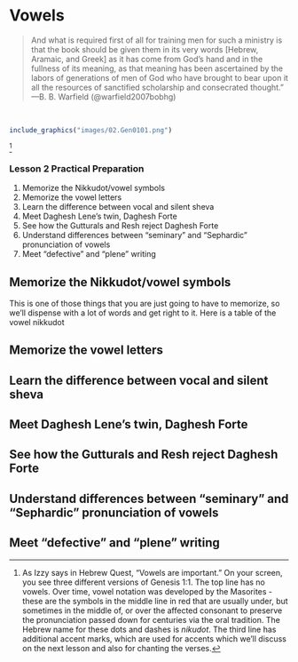# Vowels {.vowels}

>And what is required first of all for training men for such a ministry is that the book should be given them in its very words [Hebrew, Aramaic, and Greek] as it has come from God's hand and in the fullness of its meaning, as that meaning has been ascertained by the labors of generations of men of God who have brought to bear upon it all the resources of sanctified scholarship and consecrated thought.”
---B. B. Warfield (@warfield2007bobhg)

<br>

```{r, out.width = "500px", fig.align='center'}

include_graphics("images/02.Gen0101.png")
```
^[As Izzy says in Hebrew Quest, “Vowels are important.”  On your screen, you see three different versions of Genesis 1:1.  The top line has no vowels. Over time, vowel notation was developed by the Masorites - these are the symbols in the middle line in red that are usually under, but sometimes in the middle of, or over the affected consonant to preserve the pronunciation passed down for centuries via the oral tradition. The Hebrew name for these dots and dashes is _nikudot_. The third line has additional accent marks, which are used for accents which we’ll discuss on the next lesson and also for chanting the verses.]

### Lesson 2 Practical Preparation {-}

1. Memorize the Nikkudot/vowel symbols
1. Memorize the vowel letters
1. Learn the difference between vocal and silent sheva
1. Meet Daghesh Lene's twin, Daghesh Forte
1. See how the Gutturals and Resh reject Daghesh Forte
1. Understand differences between "seminary" and "Sephardic" pronunciation of vowels
1. Meet "defective" and "plene" writing 


## Memorize the Nikkudot/vowel symbols {-}

This is one of those things that you are just going to have to memorize, so we'll dispense with a lot of words and get right to it.  Here is a table of the vowel nikkudot

## Memorize the vowel letters {-}

## Learn the difference between vocal and silent sheva {-}

## Meet Daghesh Lene's twin, Daghesh Forte {-}

## See how the Gutturals and Resh reject Daghesh Forte {-}

## Understand differences between "seminary" and "Sephardic" pronunciation of vowels {-}

## Meet "defective" and "plene" writing {-}